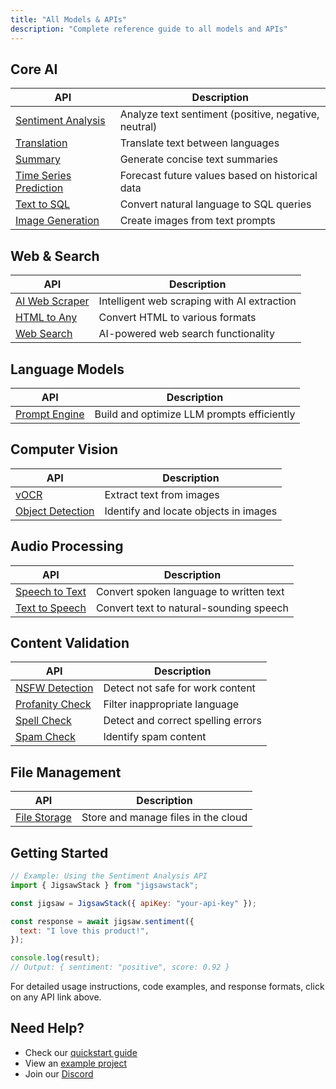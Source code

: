 ```yaml
---
title: "All Models & APIs"
description: "Complete reference guide to all models and APIs"
---
```


## Core AI

| API                                                         | Description                                          |
| ----------------------------------------------------------- | ---------------------------------------------------- |
| [Sentiment Analysis](/docs/api-reference/ai/sentiment)      | Analyze text sentiment (positive, negative, neutral) |
| [Translation](/docs/api-reference/ai/translate)             | Translate text between languages                     |
| [Summary](/docs/api-reference/ai/summary)                   | Generate concise text summaries                      |
| [Time Series Prediction](/docs/api-reference/ai/prediction) | Forecast future values based on historical data      |
| [Text to SQL](/docs/api-reference/ai/text-to-sql)           | Convert natural language to SQL queries              |
| [Image Generation](/docs/api-reference/ai/image-generation) | Create images from text prompts                      |

## Web & Search

| API                                                | Description                                 |
| -------------------------------------------------- | ------------------------------------------- |
| [AI Web Scraper](/docs/api-reference/ai/scrape)    | Intelligent web scraping with AI extraction |
| [HTML to Any](/docs/api-reference/web/html-to-any) | Convert HTML to various formats             |
| [Web Search](/docs/api-reference/web/ai-search)    | AI-powered web search functionality         |

## Language Models

| API                                                | Description                                |
| -------------------------------------------------- | ------------------------------------------ |
| [Prompt Engine](/docs/api-reference/prompt-engine) | Build and optimize LLM prompts efficiently |

## Computer Vision

| API                                                         | Description                           |
| ----------------------------------------------------------- | ------------------------------------- |
| [vOCR](/docs/api-reference/ai/vocr)                         | Extract text from images              |
| [Object Detection](/docs/api-reference/ai/object-detection) | Identify and locate objects in images |

## Audio Processing

| API                                                     | Description                             |
| ------------------------------------------------------- | --------------------------------------- |
| [Speech to Text](/docs/api-reference/ai/speech-to-text) | Convert spoken language to written text |
| [Text to Speech](/docs/api-reference/ai/text-to-speech) | Convert text to natural-sounding speech |

## Content Validation

| API                                                       | Description                        |
| --------------------------------------------------------- | ---------------------------------- |
| [NSFW Detection](/docs/api-reference/validate/nsfw)       | Detect not safe for work content   |
| [Profanity Check](/docs/api-reference/validate/profanity) | Filter inappropriate language      |
| [Spell Check](/docs/api-reference/validate/spellcheck)    | Detect and correct spelling errors |
| [Spam Check](/docs/api-reference/ai/spam-check)           | Identify spam content              |

## File Management

| API                                            | Description                         |
| ---------------------------------------------- | ----------------------------------- |
| [File Storage](/docs/api-reference/store/file) | Store and manage files in the cloud |

## Getting Started

```javascript
// Example: Using the Sentiment Analysis API
import { JigsawStack } from "jigsawstack";

const jigsaw = JigsawStack({ apiKey: "your-api-key" });

const response = await jigsaw.sentiment({
  text: "I love this product!",
});

console.log(result);
// Output: { sentiment: "positive", score: 0.92 }
```

For detailed usage instructions, code examples, and response formats, click on any API link above.

## Need Help?

- Check our [quickstart guide](/docs/quick-start/node/introduction)
- View an [example project](https://github.com/JigsawStack/prediction-api-example)
- Join our [Discord](https://jigsawstack.com/discord)
